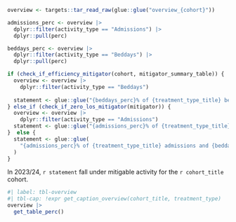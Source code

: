 ```r
overview <- targets::tar_read_raw(glue::glue("overview_{cohort}"))

admissions_perc <- overview |>
  dplyr::filter(activity_type == "Admissions") |>
  dplyr::pull(perc)

beddays_perc <- overview |>
  dplyr::filter(activity_type == "Beddays") |>
  dplyr::pull(perc)

if (check_if_efficiency_mitigator(cohort, mitigator_summary_table)) {
  overview <- overview |>
    dplyr::filter(activity_type == "Beddays")
  
  statement <- glue::glue("{beddays_perc}% of {treatment_type_title} beddays")
} else_if (check_if_zero_los_mitigator(mitigator)) {
  overview <- overview |>
    dplyr::filter(activity_type == "Admissions")
  statement <- glue::glue("{admissions_perc}% of {treatment_type_title} admissions")
}  else {
  statement <- glue::glue(
    "{admissions_perc}% of {treatment_type_title} admissions and {beddays_perc}% of {treatment_type_title} beddays"
  )
}

```

In 2023/24, `r statement` fall under mitigable activity for the `r cohort_title` cohort.

```r
#| label: tbl-overview
#| tbl-cap: !expr get_caption_overview(cohort_title, treatment_type)
overview |>
  get_table_perc()
```